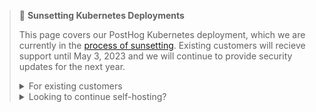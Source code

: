 <blockquote>
<p>🌇 <b>Sunsetting Kubernetes Deployments</b></p>

<p>
This page covers our PostHog Kubernetes deployment, which we are currently in the <a href="/blog/sunsetting-helm-support-posthog">process of sunsetting</a>.
Existing customers will recieve support until May 3, 2023 and we will continue to provide security updates for the next year.
</p>

<details>
<summary class="text-sm font-bold">For existing customers</summary>
<div>We highly recommend migrating to PostHog Cloud (US or EU). Take a look at <a href="/docs/migrate/migrate-to-cloud">this guide</a> for more information on the migration process.</div>
</details>

<details>
<summary class="text-sm font-bold">Looking to continue self-hosting?</summary>
<div>For low volumes we still provide active support for our Open-source Docker Compose deployment. Instructions for deploying can be found <a href="/docs/self-host/open-source/deployment">here</a>.</div>
</details>
</blockquote>
